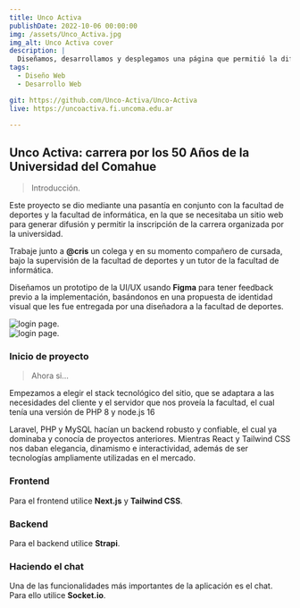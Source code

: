 ```yaml
---
title: Unco Activa
publishDate: 2022-10-06 00:00:00
img: /assets/Unco_Activa.jpg
img_alt: Unco Activa cover
description: |
  Diseñamos, desarrollamos y desplegamos una página que permitió la difusión e inscripción a la carrera en las bardas por los 50 años de la Universidad del comahue.
tags:
  - Diseño Web
  - Desarrollo Web

git: https://github.com/Unco-Activa/Unco-Activa
live: https://uncoactiva.fi.uncoma.edu.ar

---
```






<h2 class="text-2xl md:text-5xl" >Unco Activa: carrera por los 50 Años de la Universidad del Comahue </h2>
  




> Introducción.

Este proyecto se dio mediante una pasantía en conjunto con la facultad de deportes y la facultad de informática, en la que se necesitaba un sitio web para generar difusión y permitir la inscripción de la carrera organizada por la universidad.

Trabaje junto a **@cris** un colega y en su momento compañero de cursada, bajo la supervisión de la facultad de deportes y un tutor de la facultad de informática.

Diseñamos un prototipo de la UI/UX usando **Figma** para tener feedback previo a la implementación, basándonos en una propuesta de identidad visual que les fue entregada por una diseñadora a la facultad de deportes.

<div class="flex justify-center my-10">
<img class="rounded-3xl" src="/login.svg" alt="login page." loading="lazy"	decoding="async" />
</div>

<div class="flex  justify-center my-10">
<img class="rounded-3xl" src="/home.jpg" alt="login page." loading="lazy"	decoding="async" />
</div>

### Inicio de proyecto

>Ahora si...

Empezamos a elegir el stack tecnológico del sitio, que se adaptara a las necesidades del cliente y el servidor que nos proveía la facultad, el cual tenía una versión de PHP 8 y node.js 16

Laravel, PHP y MySQL hacían un backend robusto y confiable, el cual ya dominaba y conocía de proyectos anteriores. Mientras React y Tailwind CSS nos daban elegancia, dinamismo e interactividad, además de ser tecnologías ampliamente utilizadas en el mercado.


### Frontend

Para el frontend utilice **Next.js** y **Tailwind CSS**. 

### Backend

Para el backend utilice **Strapi**.

### Haciendo el chat

Una de las funcionalidades más importantes de la aplicación es el chat. Para ello utilice **Socket.io**.



